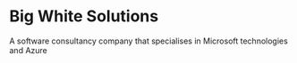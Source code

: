 # Big White Solutions
A software consultancy company that specialises in Microsoft technologies and Azure
